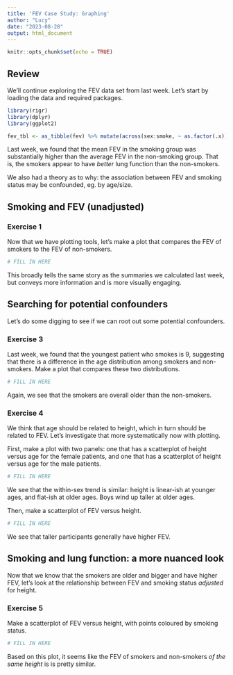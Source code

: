 ```yaml
---
title: 'FEV Case Study: Graphing'
author: "Lucy"
date: "2023-08-28"
output: html_document
---
```


```r
knitr::opts_chunk$set(echo = TRUE)
```

## Review 

We'll continue exploring the FEV data set from last week. Let's start by loading the data and required packages.

```r
library(rigr) 
library(dplyr)
library(ggplot2)

fev_tbl <- as_tibble(fev) %>% mutate(across(sex:smoke, ~ as.factor(.x)))
```

Last week, we found that the mean FEV in the smoking group was substantially higher than the average FEV in the non-smoking group. That is, the smokers appear to have *better* lung function than the non-smokers. 

We also had a theory as to why: the association between FEV and smoking status may be confounded, eg. by age/size.

## Smoking and FEV (unadjusted)

### Exercise 1 

Now that we have plotting tools, let's make a plot that compares the FEV of smokers to the FEV of non-smokers. 

```r
# FILL IN HERE
```

This broadly tells the same story as the summaries we calculated last week, but conveys more information and is more visually engaging. 

## Searching for potential confounders 

Let's do some digging to see if we can root out some potential confounders.

### Exercise 3

Last week, we found that the youngest patient who smokes is 9, suggesting that there is a difference in the age distribution among smokers and non-smokers. Make a plot that compares these two distributions.

```r
# FILL IN HERE
```

Again, we see that the smokers are overall older than the non-smokers. 

### Exercise 4

We think that age should be related to height, which in turn should be related to FEV. Let's investigate that more systematically now with plotting. 

First, make a plot with two panels: one that has a scatterplot of height versus age for the female patients, and one that has a scatterplot of height versus age for the male patients. 

```r
# FILL IN HERE
```

We see that the within-sex trend is similar: height is linear-ish at younger ages, and flat-ish at older ages. Boys wind up taller at older ages. 

Then, make a scatterplot of FEV versus height.

```r
# FILL IN HERE
```

We see that taller participants generally have higher FEV. 

## Smoking and lung function: a more nuanced look

Now that we know that the smokers are older and bigger and have higher FEV, let's look at the relationship between FEV and smoking status *adjusted* for height. 

### Exercise 5

Make a scatterplot of FEV versus height, with points coloured by smoking status.

```r
# FILL IN HERE
```

Based on this plot, it seems like the FEV of smokers and non-smokers *of the same height* is is pretty similar. 